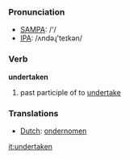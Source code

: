 === Pronunciation ===
*[[w:SAMPA|SAMPA]]: /'/
*[[w:IPA|IPA]]: /ʌndəɻ'teɪkən/

=== Verb ===

'''undertaken'''

# past participle of to [[undertake]]

=== Translations ===
*[[Dutch]]: [[ondernomen]]

[[it:undertaken]]